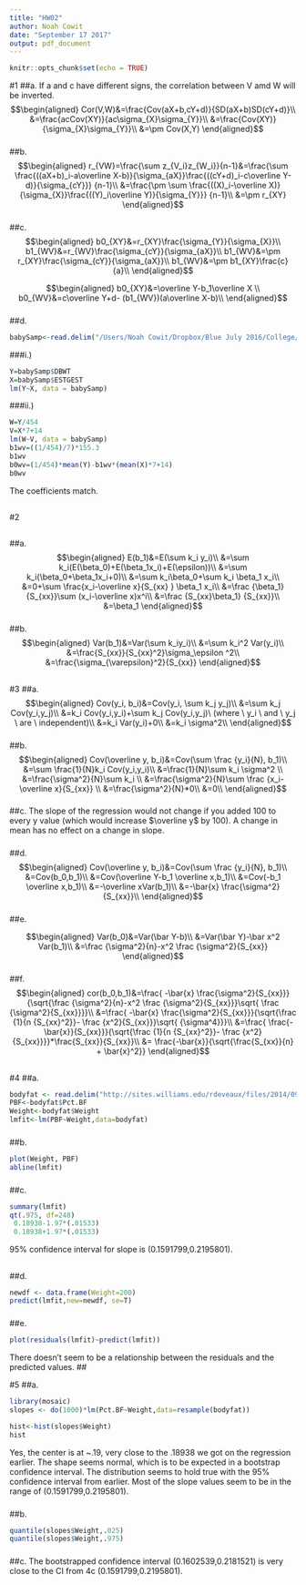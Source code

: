 ---
title: "HW02"
author: Noah Cowit
date: "September 17 2017"
output: pdf_document
---

```{r setup, include=FALSE}
knitr::opts_chunk$set(echo = TRUE)
```

#1
##a. 
If a and c have different signs, the correlation between V amd W will be inverted.
$$\begin{aligned}
Cor(V,W)&=\frac{Cov(aX+b,cY+d)}{SD(aX+b)SD(cY+d)}\\
&=\frac{acCov(XY)}{ac\sigma_{X}\sigma_{Y}}\\
&=\frac{Cov(XY)}{\sigma_{X}\sigma_{Y}}\\
&=\pm Cov(X,Y)
\end{aligned}$$
   
###
##b.
$$\begin{aligned}
r_{VW}=\frac{\sum z_{V_i}z_{W_i}}{n-1}&=\frac{\sum \frac{((aX+b)_i-a\overline X-b)}{\sigma_{aX}}\frac{((cY+d)_i-c\overline Y-d)}{\sigma_{cY}}} {n-1}\\
&=\frac{\pm \sum \frac{((X)_i-\overline X)}{\sigma_{X}}\frac{((Y)_i\overline Y)}{\sigma_{Y}}} {n-1}\\
&=\pm r_{XY}
\end{aligned}$$
   
###
##c.
$$\begin{aligned}
b0_{XY}&=r_{XY}\frac{\sigma_{Y}}{\sigma_{X}}\\
b1_{WV}&=r_{WV}\frac{\sigma_{cY}}{\sigma_{aX}}\\
b1_{WV}&=\pm r_{XY}\frac{\sigma_{cY}}{\sigma_{aX}}\\
b1_{WV}&=\pm b1_{XY}\frac{c}{a}\\
\end{aligned}$$

$$\begin{aligned}
b0_{XY}&=\overline Y-b_1\overline X \\
b0_{WV}&=c\overline Y+d- (b1_{WV})(a\overline X-b)\\
\end{aligned}$$
    
###
##d.
```{r}
babySamp<-read.delim("/Users/Noah Cowit/Dropbox/Blue July 2016/College/Classes/S 3/STATS 346/babysamp.txt")

```

###i.)
```{r}
Y=babySamp$DBWT
X=babySamp$ESTGEST
lm(Y~X, data = babySamp)
```

###ii.)
```{r}
W=Y/454
V=X*7+14
lm(W~V, data = babySamp)
b1wv=((1/454)/7)*155.3
b1wv
b0wv=(1/454)*mean(Y)-b1wv*(mean(X)*7+14)
b0wv
```
The coefficients match.

##
   
#2
   
##
##a.
$$\begin{aligned}
E(b_1)&=E(\sum k_i y_i)\\
&=\sum k_i(E(\beta_0)+E(\beta_1x_i)+E(\epsilon))\\
&=\sum k_i(\beta_0+\beta_1x_i+0)\\
&=\sum k_i\beta_0+\sum k_i \beta_1 x_i\\
&=0+\sum \frac{x_i-\overline x}{S_{xx} } \beta_1 x_i\\
&=\frac {\beta_1}{S_{xx}}\sum (x_i-\overline x)x^i\\
&=\frac {S_{xx}\beta_1} {S_{xx}}\\
&=\beta_1
\end{aligned}$$
   
###
##b.
$$\begin{aligned}
Var(b_1)&=Var(\sum k_iy_i)\\
&=\sum k_i^2 Var(y_i)\\
&=\frac{S_{xx}}{S_{xx}^2}\sigma_\epsilon ^2\\
&=\frac{\sigma_{\varepsilon}^2}{S_{xx}}
\end{aligned}$$
  
##
    
#3
##a.
$$\begin{aligned}
Cov(y_i, b_i)&=Cov(y_i, \sum k_j y_j)\\
&=\sum k_j Cov(y_i,y_j)\\
&=k_i Cov(y_i,y_i)+\sum  k_j Cov(y_i,y_j)\ (where \ y_i \ and \ y_j \ are \ independent)\\
&=k_i Var(y_i)+0\\
&=k_i \sigma^2\\
\end{aligned}$$
    
###
##b.
$$\begin{aligned}
Cov(\overline y, b_i)&=Cov(\sum \frac {y_i}{N}, b_1)\\
&=\sum \frac{1}{N}k_i Cov(y_i,y_i)\\
&=\frac{1}{N}\sum k_i \sigma^2 \\
&=\frac{\sigma^2}{N}\sum k_i  \\
&=\frac{\sigma^2}{N}\sum \frac {x_i-\overline x}{S_{xx}} \\
&=\frac{\sigma^2}{N}*0\\
&=0\\
\end{aligned}$$
    
###
##c.
The slope of the regression would not change if you added 100 to every y value (which would increase $\overline y$ by 100). A change in mean has no effect on a change in slope.
    
###
##d.
$$\begin{aligned}
Cov(\overline y, b_i)&=Cov(\sum \frac {y_i}{N}, b_1)\\
&=Cov(b_0,b_1)\\
&=Cov(\overline Y-b_1 \overline x,b_1)\\
&=Cov(-b_1 \overline x,b_1)\\
&=-\overline xVar(b_1)\\
&=-\bar{x} \frac{\sigma^2}{S_{xx}}\\
\end{aligned}$$
    
###
##e.

$$\begin{aligned}
Var(b_0)&=Var(\bar Y-b)\\
&=Var(\bar Y)-\bar x^2 Var(b_1)\\
&=\frac {\sigma^2}{n}-x^2 \frac {\sigma^2}{S_{xx}}
\end{aligned}$$
    
###
##f.
$$\begin{aligned}
cor(b_0,b_1)&=\frac{ -\bar{x} \frac{\sigma^2}{S_{xx}}}{\sqrt{\frac {\sigma^2}{n}-x^2 \frac {\sigma^2}{S_{xx}}}\sqrt{ \frac {\sigma^2}{S_{xx}}}}\\
&=\frac{ -\bar{x} \frac{\sigma^2}{S_{xx}}}{\sqrt{\frac {1}{n {S_{xx}^2}}- \frac {x^2}{S_{xx}}}\sqrt{ {\sigma^4}}}\\
&=\frac{  \frac{-\bar{x}}{S_{xx}}}{\sqrt{\frac {1}{n {S_{xx}^2}}- \frac {x^2}{S_{xx}}}}*\frac{S_{xx}}{S_{xx}}\\
&= \frac{-\bar{x}}{\sqrt{\frac{S_{xx}}{n} + \bar{x}^2}}
\end{aligned}$$

##

#4
##a.
```{r}
bodyfat <- read.delim("http://sites.williams.edu/rdeveaux/files/2014/09/bodyfat.txt")
PBF<-bodyfat$Pct.BF
Weight<-bodyfat$Weight
lmfit<-lm(PBF~Weight,data=bodyfat)
```

###
##b.
```{r}
plot(Weight, PBF)
abline(lmfit)
```


###
##c.
```{r}
summary(lmfit)
qt(.975, df=248)
 0.18938-1.97*(.01533)
 0.18938+1.97*(.01533)
```
95% confidence interval for slope is (0.1591799,0.2195801).


##
##d.
```{r}
newdf <- data.frame(Weight=200)
predict(lmfit,new=newdf, se=T)
```

###
##e.
```{r}
plot(residuals(lmfit)~predict(lmfit))
```
There doesn't seem to be a relationship between the residuals and the predicted values.
##

#5
##a.
```{r}
library(mosaic)
slopes <- do(1000)*lm(Pct.BF~Weight,data=resample(bodyfat))
```
```{r}
hist<-hist(slopes$Weight)
hist
```
Yes, the center is at ~.19, very close to the .18938 we got on the regression earlier. The shape seems normal, which is to be expected in a bootstrap confidence interval. The distribution seems to hold true with the 95% confidence interval from earlier. Most of the slope values seem to be in the range of (0.1591799,0.2195801).

###
##b.
```{r}
quantile(slopes$Weight,.025)
quantile(slopes$Weight,.975)
```

###
##c.
The bootstrapped confidence interval (0.1602539,0.2181521) is very close to the CI from 4c (0.1591799,0.2195801).



